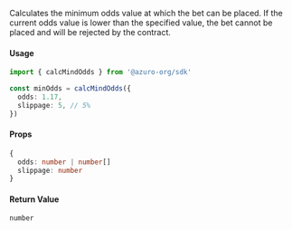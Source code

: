 Calculates the minimum odds value at which the bet can be placed. If the current odds value is lower than the specified value, the bet cannot be placed and will be rejected by the contract.

#### Usage

```ts
import { calcMindOdds } from '@azuro-org/sdk'

const minOdds = calcMindOdds({ 
  odds: 1.17,
  slippage: 5, // 5% 
})
```

#### Props

```ts
{
  odds: number | number[]
  slippage: number
}
```

#### Return Value

`number`
